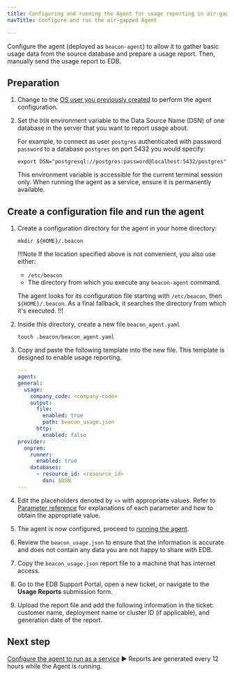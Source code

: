 ```yaml
---
title: Configuring and running the Agent for usage reporting in air-gapped environments
navTitle: Configure and run the air-gapped Agent

---
```


Configure the agent (deployed as `beacon-agent`) to allow it to gather basic usage data from the source database and prepare a usage report. Then, manually send the usage report to EDB.

## Preparation

1.  Change to the [OS user you previously created](sa_agent_os_user) to perform the agent configuration.

1.  Set the `DSN` environment variable to the Data Source Name (DSN) of one database in the server that you want to report usage about.

    For example, to connect as user `postgres` authenticated with password `password` to a database `postgres` on port 5432 you would specify:

    ```
    export DSN="postgresql://postgres:password@localhost:5432/postgres"
    ```

    This environment variable is accessible for the current terminal session only. When running the agent as a service, ensure it is permanently available.

## Create a configuration file and run the agent

1.  Create a configuration directory for the agent in your home directory:

    ```shell
    mkdir ${HOME}/.beacon
    ```

    !!!Note
    If the location specified above is not convenient, you also use either:

    - `/etc/beacon`
    - The directory from which you execute any `beacon-agent` command. 
    
    The agent looks for its configuration file starting with `/etc/beacon`, then `${HOME}/.beacon`. As a final fallback, it searches the directory from which it's executed.
    !!!

1.  Inside this directory, create a new file `beacon_agent.yaml`

    ```shell
    touch .beacon/beacon_agent.yaml
    ```

1.  Copy and paste the following template into the new file. This template is designed to enable usage reporting.

    ```yaml
    ---
    agent:
    general:
      usage:
        company_code: <company-code>
        output:
          file:
            enabled: true
            path: beacon_usage.json
          http:
            enabled: false
    provider:
      onprem:
        runner:
          enabled: true
        databases:
          - resource_id: <resource_id>
            dsn: $DSN
    ---
    ```

1.  Edit the placeholders denoted by `<>` with appropriate values.
    Refer to [Parameter reference](/edb-postgres-ai/hybrid-manager/using_hybrid_manager/monitoring/mon_ext_dbs/mon_with_agent/configure_agent/#parameter-reference) for explanations of each parameter and how to obtain the appropriate value.

1.  The agent is now configured, proceed to [running the agent](/edb-postgres-ai/hybrid-manager/using_hybrid_manager/monitoring/mon_ext_dbs/mon_with_agent/run_agent/). 

1.  Review the `beacon_usage.json` to ensure that the information is accurate and does not contain any data you are not happy to share with EDB.

1.  Copy the `beacon_usage.json` report file to a machine that has internet access.

1.  Go to the EDB Support Portal, open a new ticket, or navigate to the **Usage Reports** submission form.

1.  Upload the report file and add the following information in the ticket: customer name, deployment name or cluster ID (if applicable), and generation date of the report.

## Next step

[Configure the agent to run as a service](/edb-postgres-ai/hybrid-manager/using_hybrid_manager/monitoring/mon_ext_dbs/mon_with_agent/run_as_service/) ► Reports are generated every 12 hours while the Agent is running. 

